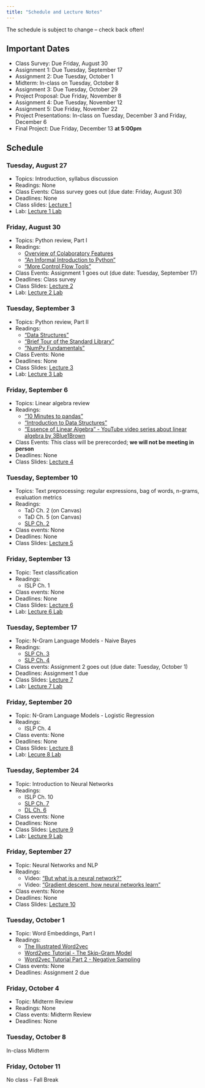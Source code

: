 ```yaml
---
title: "Schedule and Lecture Notes"
---
```


The schedule is subject to change – check back often!

## Important Dates

-   Class Survey: Due Friday, August 30
-   Assignment 1: Due Tuesday, September 17
-   Assignment 2: Due Tuesday, October 1
-   Midterm: In-class on Tuesday, October 8
-   Assignment 3: Due Tuesday, October 29
-   Project Proposal: Due Friday, November 8
-   Assignment 4: Due Tuesday, November 12
-   Assignment 5: Due Friday, November 22
-   Project Presentations: In-class on Tuesday, December 3 and Friday, December 6
-   Final Project: Due Friday, December 13 **at 5:00pm**

## Schedule

### Tuesday, August 27

-   Topics: Introduction, syllabus discussion
-   Readings: None
-   Class Events: Class survey goes out (due date: Friday, August 30)
-   Deadlines: None
-   Class slides: [Lecture 1](lectures/lecture1_20240827/lecture1_week1_F24.html){target="_blank"}
-   Lab: [Lecture 1 Lab](https://colab.research.google.com/drive/1vEolW8zK7o5pFyBKEdXh_VtN5NxMHvYy?usp=sharing){target="_blank"}

### Friday, August 30

-   Topics: Python review, Part I
-   Readings:
    -   [Overview of Colaboratory Features](https://colab.research.google.com/notebooks/basic_features_overview.ipynb){target="_blank"}
    -   ["An Informal Introduction to Python"](https://docs.python.org/3/tutorial/introduction.html){target="_blank"}
    -   ["More Control Flow Tools"](https://docs.python.org/3/tutorial/controlflow.html){target="_blank"}
-   Class Events: Assignment 1 goes out (due date: Tuesday, September 17)
-   Deadlines: Class survey
-   Class Slides: [Lecture 2](lectures/lecture2_20240830/lecture2_week1_F24.pdf){target="_blank"}
-   Lab: [Lecture 2 Lab](https://colab.research.google.com/drive/12x0LVRfYS9tGZPtedoU8-EcZmPIZqGhl?usp=sharing){target="_blank"}

### Tuesday, September 3

-   Topics: Python review, Part II
-   Readings:
    -   ["Data Structures"](https://docs.python.org/3/tutorial/datastructures.html){target="_blank"}
    -   ["Brief Tour of the Standard Library"](https://docs.python.org/3/tutorial/stdlib.html){target="_blank"}
    -   ["NumPy Fundamentals"](https://numpy.org/doc/stable/user/basics.html){target="_blank"}
-   Class Events: None
-   Deadlines: None
-   Class Slides: [Lecture 3](lectures/lecture3_20240903/lecture3_week2_F24.pdf){target="_blank"}
-   Lab: [Lecture 3 Lab](https://colab.research.google.com/drive/13zOmZ4Ls8o2i4-GcUw1z0u98MIQBZZSd?usp=sharing){target="_blank"}

### Friday, September 6

-   Topics: Linear algebra review
-   Readings:
    -   ["10 Minutes to pandas"](https://pandas.pydata.org/pandas-docs/stable/user_guide/10min.html){target="_blank"}
    -   ["Introduction to Data Structures"](https://pandas.pydata.org/pandas-docs/stable/user_guide/dsintro.html){target="_blank"}
    -   ["Essence of Linear Algebra" - YouTube video series about linear algebra by 3Blue1Brown](https://www.youtube.com/watch?v=fNk_zzaMoSs&list=PLZHQObOWTQDPD3MizzM2xVFitgF8hE_ab){target="_blank"}
-   Class Events: This class will be prerecorded; **we will not be meeting in person**
-   Deadlines: None
-   Class Slides: [Lecture 4](lectures/lecture4_20240906/lecture4_week2_F24.html){target="_blank"}

### Tuesday, September 10

-   Topics: Text preprocessing: regular expressions, bag of words, n-grams, evaluation metrics
-   Readings:
    -   TaD Ch. 2 (on Canvas)
    -   TaD Ch. 5 (on Canvas)
    -   [SLP Ch. 2](https://stanford.edu/~jurafsky/slp3/2.pdf){target="_blank"}
-   Class events: None
-   Deadlines: None
-   Class Slides: [Lecture 5](lectures/lecture5_20240910/lecture5_week3_F24.html){target="_blank"}

### Friday, September 13
-   Topic: Text classification
-   Readings:
    -   ISLP Ch. 1
-   Class events: None
-   Deadlines: None
-   Class Slides: [Lecture 6](lectures/lecture6_20240913/lecture6_week3_F24.html){target="_blank"}
-   Lab: [Lecture 6 Lab](https://colab.research.google.com/drive/1ot8BPuqWrdYjVayVKxrF_LyjY5-x-9Zt?usp=sharing){target="_blank"}

### Tuesday, September 17
-   Topic: N-Gram Language Models - Naive Bayes
-   Readings:
    -   [SLP Ch. 3](https://stanford.edu/~jurafsky/slp3/3.pdf){target="_blank"}
    -   [SLP Ch. 4](https://stanford.edu/~jurafsky/slp3/4.pdf){target="_blank"}
-   Class events: Assignment 2 goes out (due date: Tuesday, October 1)
-   Deadlines: Assignment 1 due  
-   Class Slides: [Lecture 7](lectures/lecture7_20240917/lecture7_week4_F24.html){target="_blank"}
-   Lab: [Lecture 7 Lab](https://colab.research.google.com/drive/1Gt5_xhsFuwEfUF9xciEhLC-nkebVk5B5?usp=sharing){target="_blank"}

### Friday, September 20
-   Topic: N-Gram Language Models - Logistic Regression
-   Readings:
    -   ISLP Ch. 4
-   Class events: None
-   Deadlines: None
-   Class Slides: [Lecture 8](lectures/lecture8_20240920/lecture8_week4_F24.html){target="_blank"}
-   Lab: [Lecure 8 Lab](https://colab.research.google.com/drive/1IY-nZ3RTpc_g-caI2Dtyc2GAFdFcppUl?usp=sharing){target="_blank"}

### Tuesday, September 24
-   Topic: Introduction to Neural Networks
-   Readings:
    -   ISLP Ch. 10
    -   [SLP Ch. 7](https://stanford.edu/~jurafsky/slp3/7.pdf){target="_blank"}
    -   [DL Ch. 6](https://www.deeplearningbook.org/contents/mlp.html){target="_blank"}
-   Class events: None
-   Deadlines: None
-   Class Slides: [Lecture 9](lectures/lecture9_20240924/lecture9_week5_F24.html){target="_blank"} 
-   Lab: [Lecture 9 Lab](https://colab.research.google.com/drive/1G6K70S-DUKLMXlkdZshiJILnvUIpqv85?usp=sharing){target="_blank"}

### Friday, September 27
-   Topic: Neural Networks and NLP
-   Readings:
    -   Video: ["But what is a neural network?"](https://www.youtube.com/watch?v=aircAruvnKk&list=PLZHQObOWTQDNU6R1_67000Dx_ZCJB-3pi){target="_blank"}
    -   Video: ["Gradient descent, how neural networks learn"](https://www.youtube.com/watch?v=IHZwWFHWa-w&list=PLZHQObOWTQDNU6R1_67000Dx_ZCJB-3pi&index=2){target="_blank"}
-   Class events: None
-   Deadlines: None
-   Class Slides: [Lecture 10](lectures/lecture10_20240927/lecture10_week5_F24.html){target="_blank"}

### Tuesday, October 1
-   Topic: Word Embeddings, Part I
-   Readings:
    -   [The Illustrated Word2vec](https://jalammar.github.io/illustrated-word2vec/)
    -   [Word2vec Tutorial - The Skip-Gram Model](https://mccormickml.com/2016/04/19/word2vec-tutorial-the-skip-gram-model/)
    -   [Word2vec Tutorial Part 2 - Negative Sampling](https://mccormickml.com/2017/01/11/word2vec-tutorial-part-2-negative-sampling/)
-   Class events: None
-   Deadlines: Assignment 2 due

### Friday, October 4
-   Topic: Midterm Review
-   Readings: None
-   Class events: Midterm Review
-   Deadlines: None

### Tuesday, October 8

In-class Midterm

### Friday, October 11

No class - Fall Break